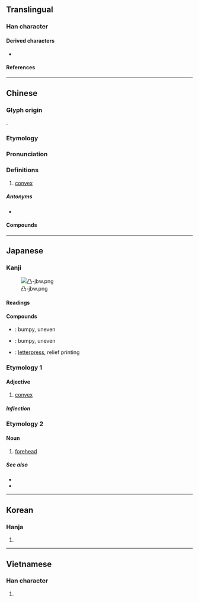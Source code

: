 {{character info}}
==Translingual==
{{stroke order|strokes=5}}
{{stroke order|strokes=5|type=jbw}}

===Han character===
{{Han char|rn=17|rad=凵|as=00|sn=2|four=77777|canj=BSS|ids=⿵⿰⿳丨一丨㇎一}}

====Derived characters====
* {{l|mul|[[𠱂]], [[𢫋]], [[𫥷]]}}

====References====
{{Han ref|kx=0135.090|dkj=01809|dj=0301.050|hdz=10307.060|uh=51F8}}

----

==Chinese==
{{zh-forms}}

===Glyph origin===
{{Han etym}}
{{liushu|p}}.

===Etymology===
{{rfe|zh|Related to {{l|zh|突}}?}}

===Pronunciation===
{{zh-pron
|m=tū,tú,dié,gǔ,1nb=standard in Mainland; variant in Taiwan,2nb=Taiwan,3nb=variant,4nb=historical variant
|c=dat6
|h=pfs=thu̍t
|mn=ml:tu̍t/qz,xm,zz:thu̍t
|mc=y
|oc=y
|ma=Zh-tu.ogg
|cat=v,a
}}

===Definitions===
{{zh-hanzi}}

# [[convex]]

=====Antonyms=====
* {{zh-l|凹|concave}}

====Compounds====
{{zh-der|凸輪|凹凸|凸出|凸起|凸額|凸面鏡|凸透鏡|凸版|凸版印刷|凸狀|凹凸有致|凸岸|凹凸不平|凸顯|海凸|挺胸凸肚|照相凸版}}

{{zh-cat|Advanced}}

----

==Japanese==

===Kanji===
{{ja-kanji|grade=c|rs=凵03}}
[[File:凸-jbw.png|right|thumb]]

====Readings====
{{ja-readings
|goon=とち
|kanon=とつ
|kun=でこ-, つばく-む
}}

====Compounds====
* {{ja-r|凹%凸|おう%とつ}}: bumpy, uneven
* {{ja-r|凸%凹|でこ%ぼこ}}: bumpy, uneven
* {{ja-r|凸%版|とっ%ぱん}}: [[letterpress]], relief printing

===Etymology 1===

====Adjective====
{{ja-adj|infl=な|とつ}}

# [[convex]]

=====Inflection=====
{{ja-na|とつ}}

===Etymology 2===

====Noun====
{{ja-noun|でこ}}

# [[forehead]]

=====See also=====
* {{ja-r|額|ひたい}}
* {{ja-r|お凸|おでこ}}

----

==Korean==

===Hanja===
{{ko-hanja|볼록하다|철}}

# {{rfdef|ko|sort=凵03}}

----

==Vietnamese==

===Han character===
{{vi-readings|reading=[[đột]]|rs=凵03}}

# {{rfdef|vi|sort=凵03}}